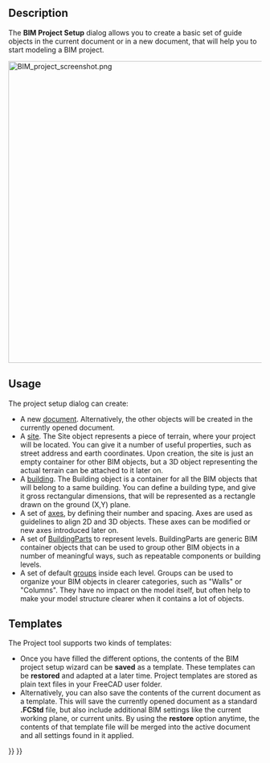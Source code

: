 <languages/>
<translate>

<!--T:10-->
{{Docnav
|[[BIM_Views|Views]]
|[[BIM_Windows|Windows]]
|[[BIM_Workbench|BIM]]
|IconL=BIM_Views.svg
|IconR=BIM_Windows.svg
|IconC=Workbench_BIM.svg
}}

<!--T:11-->
{{GuiCommand
|Name=BIM ProjectManager
|MenuLocation=Manage → Manage project...
|Workbenches=[[BIM_Workbench|BIM]]
}}

==Description== <!--T:2-->

<!--T:4-->
The '''BIM Project Setup''' dialog allows you to create a basic set of guide objects in the current document or in a new document, that will help you to start modeling a BIM project.

</translate>
[[Image:BIM_project_screenshot.png|600px]]
<translate>
<!--T:13-->
{{Caption|BIM Project Setup}}

==Usage== <!--T:14-->

<!--T:5-->
The project setup dialog can create:

<!--T:6-->
* A new [[Document_structure|document]]. Alternatively, the other objects will be created in the currently opened document.
* A [[Arch_Site|site]]. The Site object represents a piece of terrain, where your project will be located. You can give it a number of useful properties, such as street address and earth coordinates. Upon creation, the site is just an empty container for other BIM objects, but a 3D object representing the actual terrain can be attached to it later on.
* A [[Arch_Building|building]]. The Building object is a container for all the BIM objects that will belong to a same building. You can define a building type, and give it gross rectangular dimensions, that will be represented as a rectangle drawn on the ground (X,Y) plane.
* A set of [[Arch_Axis|axes]], by defining their number and spacing. Axes are used as guidelines to align 2D and 3D objects. These axes can be modified or new axes introduced later on.
* A set of [[Arch_BuildingPart|BuildingParts]] to represent levels. BuildingParts are generic BIM container objects that can be used to group other BIM objects in a number of meaningful ways, such as repeatable components or building levels.
* A set of default [[Std_Group|groups]] inside each level. Groups can be used to organize your BIM objects in clearer categories, such as "Walls" or "Columns". They have no impact on the model itself, but often help to make your model structure clearer when it contains a lot of objects.

==Templates== <!--T:8-->

<!--T:7-->
The Project tool supports two kinds of templates:
* Once you have filled the different options, the contents of the BIM project setup wizard can be '''saved''' as a template. These templates can be '''restored''' and adapted at a later time. Project templates are stored as plain text files in your FreeCAD user folder.
* Alternatively, you can also save the contents of the current document as a template. This will save the currently opened document as a standard '''.FCStd''' file, but also include additional BIM settings like the current working plane, or current units. By using the '''restore''' option anytime, the contents of that template file will be merged into the active document and all settings found in it applied.


<!--T:12-->
{{Docnav
|[[BIM_Views|Views]]
|[[BIM_Windows|Windows]]
|[[BIM_Workbench|BIM]]
|IconL=BIM_Views.svg
|IconR=BIM_Windows.svg
|IconC=Workbench_BIM.svg
}}

</translate>
{{BIM_Tools_navi{{#translation:}}}}
{{Userdocnavi{{#translation:}}}}